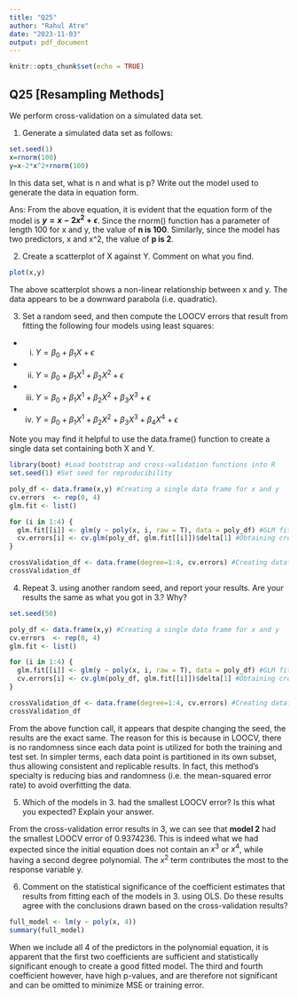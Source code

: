 ```yaml
---
title: "Q25"
author: "Rahul Atre"
date: "2023-11-03"
output: pdf_document
---
```


```r
knitr::opts_chunk$set(echo = TRUE)
```

## Q25 [Resampling Methods]

We perform cross-validation on a simulated data set.

1. Generate a simulated data set as follows:

```R
set.seed(1)
x=rnorm(100)
y=x-2*x^2+rnorm(100)
```

In this data set, what is n and what is p? Write out the model used to generate the data in equation form.

Ans: From the above equation, it is evident that the equation form of the model is **$y = x - 2x^2 + \epsilon$**. Since the rnorm() function has a parameter of length 100 for x and y, the value of **n is 100**. Similarly, since the model has two predictors, x and x^2, the value of **p is 2**. 

2. Create a scatterplot of X against Y. Comment on what you find.

```R
plot(x,y)
```
The above scatterplot shows a non-linear relationship between x and y. The data appears to be a downward parabola (i.e. quadratic). 

3. Set a random seed, and then compute the LOOCV errors that result from fitting the following four models using least squares:

- i. $Y = \beta_0 + \beta_1 X + \epsilon$

- ii. $Y = \beta_0 + \beta_1 X^1 + \beta_2 X^2 + \epsilon$

- iii. $Y = \beta_0 + \beta_1 X^1 + \beta_2 X^2 + \beta_3 X^3 + \epsilon$

- iv. $Y = \beta_0 + \beta_1 X^1 + \beta_2 X^2 + \beta_3 X^3 + \beta_4 X^4 + \epsilon$

Note you may find it helpful to use the data.frame() function to create a single data set containing both X and Y.

```R
library(boot) #Load bootstrap and cross-validation functions into R
set.seed(1) #Set seed for reproducibility

poly_df <- data.frame(x,y) #Creating a single data frame for x and y
cv.errors  <- rep(0, 4) 
glm.fit <- list()

for (i in 1:4) {
  glm.fit[[i]] <- glm(y ~ poly(x, i, raw = T), data = poly_df) #GLM fit for polynomial deg 1-4
  cv.errors[i] <- cv.glm(poly_df, glm.fit[[i]])$delta[1] #Obtaining cross-validation errors
}

crossValidation_df <- data.frame(degree=1:4, cv.errors) #Creating dataframe for crossValid. errors
crossValidation_df
```

4. Repeat 3. using another random seed, and report your results. Are your results the same as what you got in 3.? Why?

```R
set.seed(50)

poly_df <- data.frame(x,y) #Creating a single data frame for x and y
cv.errors  <- rep(0, 4)
glm.fit <- list()

for (i in 1:4) {
  glm.fit[[i]] <- glm(y ~ poly(x, i, raw = T), data = poly_df) #GLM fit for polynomial deg 1-4
  cv.errors[i] <- cv.glm(poly_df, glm.fit[[i]])$delta[1] #Obtaining cross-validation errors
}

crossValidation_df <- data.frame(degree=1:4, cv.errors) #Creating dataframe for crossValid. errors
crossValidation_df
```

From the above function call, it appears that despite changing the seed, the results are the exact same. The reason for this is because in LOOCV, there is no randomness since each data point is utilized for both the training and test set. In simpler terms, each data point is partitioned in its own subset, thus allowing consistent and replicable results. In fact, this method's specialty is reducing bias and randomness (i.e. the mean-squared error rate) to avoid overfitting the data.

5. Which of the models in 3. had the smallest LOOCV error? Is this what you expected? Explain your answer.

From the cross-validation error results in 3, we can see that **model 2** had the smallest LOOCV error of 0.9374236. This is indeed what we had expected since the initial equation does not contain an $x^3$ or $x^4$, while having a second degree polynomial. The $x^2$ term contributes the most to the response variable y.


6. Comment on the statistical significance of the coefficient estimates that results from fitting each of the models in 3. using OLS. Do these results agree with the conclusions drawn based on the cross-validation results?

```R
full_model <- lm(y ~ poly(x, 4))
summary(full_model)
```

When we include all 4 of the predictors in the polynomial equation, it is apparent that the first two coefficients are sufficient and statistically significant enough to create a good fitted model. The third and fourth coefficient however, have high p-values, and are therefore not significant and can be omitted to minimize MSE or training error.


